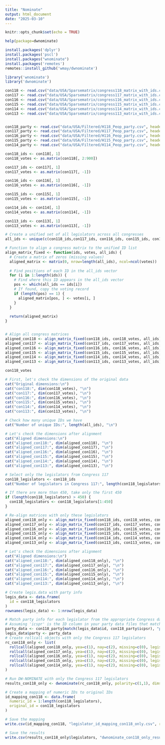 ```yaml
---
title: "Nominate"
output: html_document
date: "2025-03-10"
---
```


```r
knitr::opts_chunk$set(echo = TRUE)
```
```r
help(package=dwnominate)
```
```r
install.packages('dplyr')
install.packages('pscl')
install.packages("wnominate")
install.packages('remotes')
remotes::install_github('wmay/dwnominate')
```




```r

library('wnominate')
library('dwnominate')
```


```r
con118 <- read.csv("data/USA/Sparsematrix/congress118_matrix_with_ids.csv", header=FALSE)
con117 <- read.csv("data/USA/Sparsematrix/congress117_matrix_with_ids.csv", header=FALSE)
con116 <- read.csv("data/USA/Sparsematrix/congress116_matrix_with_ids.csv", header=FALSE)
con115 <- read.csv("data/USA/Sparsematrix/congress115_matrix_with_ids.csv", header=FALSE)
con114 <- read.csv("data/USA/Sparsematrix/congress114_matrix_with_ids.csv", header=FALSE)
con113 <- read.csv("data/USA/Sparsematrix/congress113_matrix_with_ids.csv", header=FALSE)


con118_party <- read.csv("data/USA/Filtered/H118_Peop_party.csv", header = TRUE)
con117_party <- read.csv("data/USA/Filtered/H117_Peop_party.csv", header = TRUE)
con116_party <- read.csv("data/USA/Filtered/H116_Peop_party.csv", header = TRUE)
con115_party <- read.csv("data/USA/Filtered/H115_Peop_party.csv", header = TRUE)
con114_party <- read.csv("data/USA/Filtered/H114_Peop_party.csv", header = TRUE)

```



```r


con118_ids <- con118[, 1]
con118_votes <- as.matrix(con118[, 2:900])

con117_ids <- con117[, 1]
con117_votes <- as.matrix(con117[, -1])

con116_ids <- con116[, 1]
con116_votes <- as.matrix(con116[, -1])

con115_ids <- con115[, 1]
con115_votes <- as.matrix(con115[, -1])

con114_ids <- con114[, 1]
con114_votes <- as.matrix(con114[, -1])

con113_ids <- con113[, 1]
con113_votes <- as.matrix(con113[, -1])

# Create a unified set of all legislators across all congresses
all_ids <- unique(c(con118_ids,con117_ids, con116_ids, con115_ids, con114_ids, con113_ids))

# Function to align a congress matrix to the unified ID list
align_matrix_fixed <- function(ids, votes, all_ids) {
  # Create a matrix of zeros (missing values)
  aligned_matrix <- matrix(0, nrow=length(all_ids), ncol=ncol(votes))
  
  # Find positions of each ID in the all_ids vector
  for (i in 1:length(ids)) {
    # Find where this ID appears in the all_ids vector
    pos <- which(all_ids == ids[i])
    # If found, copy the voting record
    if (length(pos) == 1) {
      aligned_matrix[pos, ] <- votes[i, ]
    }
  }
  
  return(aligned_matrix)
}


# Align all congress matrices
aligned_con118 <- align_matrix_fixed(con118_ids, con118_votes, all_ids)
aligned_con117 <- align_matrix_fixed(con117_ids, con117_votes, all_ids)
aligned_con116 <- align_matrix_fixed(con116_ids, con116_votes, all_ids)
aligned_con115 <- align_matrix_fixed(con115_ids, con115_votes, all_ids)
aligned_con114 <- align_matrix_fixed(con114_ids, con114_votes, all_ids)
aligned_con113 <- align_matrix_fixed(con113_ids, con113_votes, all_ids)
```
```r
con118_votes
```




```r
# First, let's check the dimensions of the original data
cat("Original dimensions:\n")
cat("con118:", dim(con118_votes), "\n")
cat("con117:", dim(con117_votes), "\n")
cat("con116:", dim(con116_votes), "\n")
cat("con115:", dim(con115_votes), "\n")
cat("con114:", dim(con114_votes), "\n")
cat("con113:", dim(con113_votes), "\n")

# Check how many unique IDs we have
cat("Number of unique IDs:", length(all_ids), "\n")

# Let's check the dimensions after alignment
cat("Aligned dimensions:\n")
cat("aligned_con118:", dim(aligned_con118), "\n")
cat("aligned_con117:", dim(aligned_con117), "\n")
cat("aligned_con116:", dim(aligned_con116), "\n")
cat("aligned_con115:", dim(aligned_con115), "\n")
cat("aligned_con114:", dim(aligned_con114), "\n")
cat("aligned_con113:", dim(aligned_con113), "\n")
```









```r
# Select only the legislators from Congress 117
con118_legislators <- con118_ids
cat("Number of legislators in Congress 117:", length(con118_legislators), "\n")

# If there are more than 450, take only the first 450
if (length(con118_legislators) > 450) {
  con118_legislators <- con118_legislators[1:450]
}

# Re-align matrices with only these legislators
aligned_con118_only <- align_matrix_fixed(con118_ids, con118_votes, con118_legislators)
aligned_con117_only <- align_matrix_fixed(con117_ids, con117_votes, con118_legislators)
aligned_con116_only <- align_matrix_fixed(con116_ids, con116_votes, con118_legislators)
aligned_con115_only <- align_matrix_fixed(con115_ids, con115_votes, con118_legislators)
aligned_con114_only <- align_matrix_fixed(con114_ids, con114_votes, con118_legislators)
aligned_con113_only <- align_matrix_fixed(con113_ids, con113_votes, con118_legislators)
```
```r
# Let's check the dimensions after alignment
cat("Aligned dimensions:\n")
cat("aligned_con118:", dim(aligned_con118_only), "\n")
cat("aligned_con117:", dim(aligned_con117_only), "\n")
cat("aligned_con116:", dim(aligned_con116_only), "\n")
cat("aligned_con115:", dim(aligned_con115_only), "\n")
cat("aligned_con114:", dim(aligned_con114_only), "\n")
cat("aligned_con113:", dim(aligned_con113_only), "\n")

```


```r
# Create legis.data with party info
legis_data <- data.frame(
  id = con118_legislators
)
rownames(legis_data) <- 1:nrow(legis_data)

# Match party info for each legislator from the appropriate Congress dataset
# Assuming 'icspr' is the ID column in your party data files that matches with con118_legislators
party_data <- con118_party[match(legis_data$id, con118_party$icpsr), "party_code"]
legis_data$party <- party_data
# Create rollcall objects with only the Congress 117 legislators
rc_con118_only <- list(
  rollcall(aligned_con118_only, yea=c(1), nay=c(2), missing=c(0), legis.data=legis_data, desc="Congress 117"),
  rollcall(aligned_con117_only, yea=c(1), nay=c(2), missing=c(0), legis.data=legis_data, desc="Congress 116"),
  rollcall(aligned_con116_only, yea=c(1), nay=c(2), missing=c(0), legis.data=legis_data, desc="Congress 115"),
  rollcall(aligned_con115_only, yea=c(1), nay=c(2), missing=c(0), legis.data=legis_data, desc="Congress 114"),
  rollcall(aligned_con114_only, yea=c(1), nay=c(2), missing=c(0), legis.data=legis_data, desc="Congress 113")
)
```


```r
# Run DW-NOMINATE with only the Congress 117 legislators
results_con118_only <- dwnominate(rc_con118_only, polarity=c(1,1), dims=2)

# Create a mapping of numeric IDs to original IDs
id_mapping_con118 <- data.frame(
  numeric_id = 1:length(con118_legislators),
  original_id = con118_legislators
)
```



```r
# Save the mapping
write.csv(id_mapping_con118, "legislator_id_mapping_con118_only.csv", row.names = FALSE)

# Save the results
write.csv(results_con118_only$legislators, "dwnominate_con118_only_results.csv", row.names = FALSE)
```

